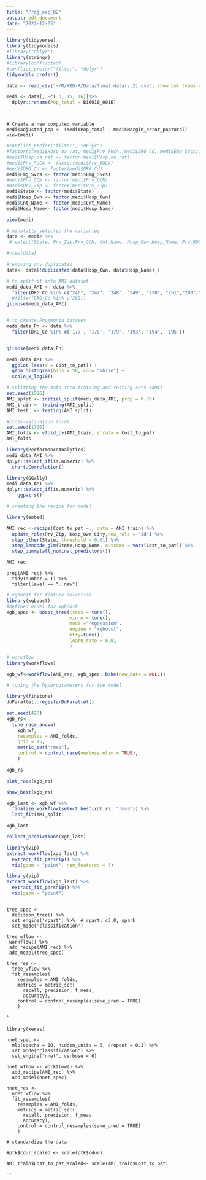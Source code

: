 ```yaml
---
title: "Proj_exp_02"
output: pdf_document
date: "2022-12-05"
---
```




```r
library(tidyverse)
library(tidymodels)
#library("dplyr")
library(stringr)
#library(conflicted)
#conflict_prefer("filter", "dplyr")
tidymodels_prefer()

```


```r
data <- read_csv("~/R/KDD-R/Data/final_data(v.2).csv", show_col_types = FALSE)

```

```r

medi <- data[, -c( 3, 15, 16)]%>% 
  dplyr::rename(Pop_total = B16010_001E)

```

```{}


# Create a new computed variable
medi$adjusted_pop <- (medi$Pop_total - medi$Margin_error_poptotal)
view(medi)
```

```r
#conflict_prefer("filter", "dplyr")
#factor(c(medi$Hosp_oa_rat, medi$Prv_RUCA, medi$DRG_Cd, medi$Emg_Svcs))
#medi$Hosp_oa_rat <- factor(medi$Hosp_oa_rat)
#medi$Prv_RUCA <- factor(medi$Prv_RUCA)
#medi$DRG_Cd <- factor(medi$DRG_Cd)
medi$Emg_Svcs <- factor(medi$Emg_Svcs)
#medi$Prv_CCN <- factor(medi$Prv_CCN)
#medi$Prv_Zip <- factor(medi$Prv_Zip)
medi$State <- factor(medi$State)
medi$Hosp_Own <- factor(medi$Hosp_Own)
medi$Cnt_Name <- factor(medi$Cnt_Name)
medi$Hosp_Name<- factor(medi$Hosp_Name)

view(medi)
```

```r
# manulally selected the variables
data <- medi# %>% 
 # select(State, Prv_Zip,Prv_CCN, Cnt_Name, Hosp_Own,Hosp_Name, Prv_RUCA, Hosp_oa_rat, Emg_Svcs, DRG_Cd, Cost_to_pat, adjusted_pop,Pop_total, Margin_error_poptotal)

#view(data)

```

```r
#removing any duplicates
data<- data[!duplicated(data$Hosp_Own, data$Hosp_Name),]

```



```r
# to split it into AMI dataset
medi_data_AMI <- data %>% 
  filter(DRG_Cd %in% c("246", "247", "248", "249", "250", "251","280","281","282"))
  #filter(DRG_Cd %in% c(282))
glimpse(medi_data_AMI)



```

```r
# to create Pnuemonia dataset
medi_data_Pn <- data %>% 
  filter(DRG_Cd %in% c('177', '178', '179', '193', '194', '195'))


glimpse(medi_data_Pn)
```


```r
medi_data_AMI %>% 
  ggplot (aes(x = Cost_to_pat)) +
  geom_histogram(bins = 50, col= "white") +
  scale_x_log10()
```


```r
# splitting the data into training and testing sets (AMI)
set.seed(1526)
AMI_split <- initial_split(medi_data_AMI, prop = 0.70)
AMI_train <- training(AMI_split)
AMI_test  <- testing(AMI_split)

#cross-validation folds
set.seed(1700)
AMI_folds <- vfold_cv(AMI_train, strata = Cost_to_pat)
AMI_folds

```

```r
library(PerformanceAnalytics)
medi_data_AMI %>%
dplyr::select_if(is.numeric) %>%
  chart.Correlation()
```
```r
library(GGally)
medi_data_AMI %>%
dplyr::select_if(is.numeric) %>%
    ggpairs()
```

```r

# creating the recipe for model

library(embed)

AMI_rec <-recipe(Cost_to_pat ~., data = AMI_train) %>% 
  update_role(Prv_Zip, Hosp_Own,City,new_role = 'id') %>% 
  step_other(State, threshold = 0.01) %>% 
  step_lencode_glm(State,Hosp_Name, outcome = vars(Cost_to_pat)) %>% 
  step_dummy(all_nominal_predictors())

AMI_rec

```
```{}
prep(AMI_rec) %>% 
  tidy(number = 1) %>% 
  filter(level == "..new")

```
```r
# xgboost for feature selection
library(xgboost)
#defined model for xgboost
xgb_spec <- boost_tree(trees = tune(),
                       min_n = tune(),
                       mode ="regression",
                       engine = "xgboost",
                       mtry=tune(),
                       learn_rate = 0.01
                       )
```

```r
# workflow
library(workflows)

xgb_wf<-workflow(AMI_rec, xgb_spec, bake(new_data = NULL))

```

```r
# tuning the hyperparameters for the model

library(finetune)
doParallel::registerDoParallel()

set.seed(420)
xgb_rs<-
  tune_race_anova(
    xgb_wf,
    resamples = AMI_folds,
    grid = 15,
    metric_set("rmse"),
    control = control_race(verbose_elim = TRUE),
    )

xgb_rs

```

```r
plot_race(xgb_rs)
```

```r
show_best(xgb_rs)
```

```r
xgb_last <- xgb_wf %>%
  finalize_workflow(select_best(xgb_rs, "rmse")) %>%
  last_fit(AMI_split)

xgb_last
```
```r
collect_predictions(xgb_last)
```
```r
library(vip)
extract_workflow(xgb_last) %>%
  extract_fit_parsnip() %>%
  vip(geom = "point", num_features = 5)
```
```r
library(vip)
extract_workflow(xgb_last) %>%
  extract_fit_parsnip() %>%
  vip(geom = "point")
```



```{}

tree_spec <- 
  decision_tree() %>%
  set_engine('rpart') %>%  # rpart, c5.0, spark
  set_mode('classification')

```

```{}
tree_wflow <-
 workflow() %>%
 add_recipe(AMI_rec) %>% 
 add_model(tree_spec)
```


```{}
tree_res <- 
  tree_wflow %>% 
  fit_resamples(
    resamples = AMI_folds, 
    metrics = metric_set(
      recall, precision, f_meas, 
      accuracy),
    control = control_resamples(save_pred = TRUE)
    )
```
ˆ 
```{}
library(keras)

nnet_spec <- 
  mlp(epochs = 10, hidden_units = 5, dropout = 0.1) %>% 
  set_mode("classification") %>% 
  set_engine("nnet", verbose = 0)

```

```{}
nnet_wflow <- workflow() %>% 
  add_recipe(AMI_rec) %>% 
  add_model(nnet_spec)
```

```{}
nnet_res <- 
  nnet_wflow %>% 
  fit_resamples(
    resamples = AMI_folds, 
    metrics = metric_set(
      recall, precision, f_meas, 
      accuracy),
    control = control_resamples(save_pred = TRUE)
    )
```

```{}
# standardize the data

#ptk$cdur_scaled <- scale(ptk$cdur)

AMI_train$Cost_to_pat_scaled<- scale(AMI_train$Cost_to_pat)
```



  
```
  




